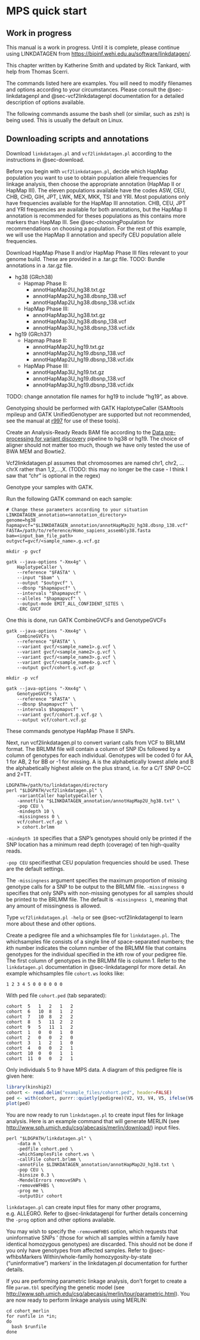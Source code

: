 # MPS quick start {#sec-mps-quick-start}

::: callout-warning
## Work in progress

This manual is a work in progress. Until it is complete, please continue using LINKDATAGEN from <https://bioinf.wehi.edu.au/software/linkdatagen/>.
:::

This chapter written by Katherine Smith and updated by Rick Tankard, with help from Thomas Scerri.

::: callout-note
The commands listed here are examples. You will need to modify filenames and options according to your circumstances. Please consult the @sec-linkdatagenpl and @sec-vcf2linkdatagenpl documentation for a detailed description of options available.
:::

::: callout-note
The following commands assume the bash shell (or similar, such as zsh) is being used. This is usually the default on Linux.
:::

## Downloading scripts and annotations

Download `linkdatagen.pl` and `vcf2linkdatagen.pl` according to the instructions in @sec-download.

Before you begin with `vcf2linkdatagen.pl`, decide which HapMap population you want to use to obtain population allele frequencies for linkage analysis, then choose the appropriate annotation (HapMap II or HapMap III). The eleven populations available have the codes ASW, CEU, CHB, CHD, GIH, JPT, LWK, MEX, MKK, TSI and YRI. Most populations only have frequencies available for the HapMap III annotation. CHB, CEU, JPT and YRI frequencies are available for both annotations, but the HapMap II annotation is recommended for theses populations as this contains more markers than HapMap III. See @sec-choosingPopulation for recommendations on choosing a population. For the rest of this example, we will use the HapMap II annotation and specify CEU population allele frequencies.

Download HapMap Phase II and/or HapMap Phase III files relevant to your genome build. These are provided in a .tar.gz file. TODO: Bundle annotations in a .tar.gz file.

-   hg38 (GRch38)
    -   Hapmap Phase II:
        -   annotHapMap2U_hg38.txt.gz
        -   annotHapMap2U_hg38.dbsnp_138.vcf
        -   annotHapMap2U_hg38.dbsnp_138.vcf.idx
    -   HapMap Phase III:
        -   annotHapMap3U_hg38.txt.gz
        -   annotHapMap3U_hg38.dbsnp_138.vcf
        -   annotHapMap3U_hg38.dbsnp_138.vcf.idx
-   hg19 (GRch37)
    -   Hapmap Phase II:
        -   annotHapMap2U_hg19.txt.gz
        -   annotHapMap2U_hg19.dbsnp_138.vcf
        -   annotHapMap2U_hg19.dbsnp_138.vcf.idx
    -   HapMap Phase III:
        -   annotHapMap3U_hg19.txt.gz
        -   annotHapMap3U_hg19.dbsnp_138.vcf
        -   annotHapMap3U_hg19.dbsnp_138.vcf.idx

TODO: change annotation file names for hg19 to include "hg19", as above.

Genotyping should be performed with GATK HaplotypeCaller (SAMtools mpileup and GATK UnifiedGenotyper are supported but not recommended, see the manual at [r997](https://github.com/bahlolab/linkdatagen/releases/tag/r997) for use of these tools).

Create an Analysis-Ready Reads BAM file according to the [Data pre-processing for variant discovery](https://gatk.broadinstitute.org/hc/en-us/articles/360035535912-Data-pre-processing-for-variant-discovery) pipeline to hg38 or hg19. The choice of aligner should not matter too much, though we have only tested the use of BWA MEM and Bowtie2.

Vcf2linkdatagen.pl assumes that chromosomes are named chr1, chr2, ... chrX rather than 1,2,...,X. (TODO: this may no longer be the case - I think I saw that "chr" is optional in the regex)

Genotype your samples with GATK.

Run the following GATK command on each sample:

    # Change these parameters according to your situation
    LINKDATAGEN_annotation=<annotation_directory>
    genome=hg38
    hapmapvcf="$LINKDATAGEN_annotation/annotHapMap2U_hg38.dbsnp_138.vcf"
    FASTA=/path/to/reference/Homo_sapiens_assembly38.fasta
    bam=<input_bam_file_path>
    outgvcf=gvcf/<sample_name>.g.vcf.gz

    mkdir -p gvcf

    gatk --java-options "-Xmx4g" \
        HaplotypeCaller \
        --reference "$FASTA" \
        --input "$bam" \
        --output "$outgvcf" \
        --dbsnp "$hapmapvcf" \
        --intervals "$hapmapvcf" \
        --alleles "$hapmapvcf" \
        --output-mode EMIT_ALL_CONFIDENT_SITES \
        -ERC GVCF

One this is done, run GATK CombineGVCFs and GenotypeGVCFs

    gatk --java-options "-Xmx4g" \
        CombineGVCFs \
        --reference "$FASTA" \
        --variant gvcf/<sample_name1>.g.vcf \
        --variant gvcf/<sample_name2>.g.vcf \
        --variant gvcf/<sample_name3>.g.vcf \
        --variant gvcf/<sample_name4>.g.vcf \
        --output gvcf/cohort.g.vcf.gz
        
    mkdir -p vcf
        
    gatk --java-options "-Xmx4g" \
        GenotypeGVCFs \
        --reference "$FASTA" \
        --dbsnp $hapmapvcf" \
        --intervals $hapmapvcf" \
        --variant gvcf/cohort.g.vcf.gz \
        --output vcf/cohort.vcf.gz

These commands genotype HapMap Phase II SNPs.

Next, run vcf2linkdatagen.pl to convert variant calls from VCF to BRLMM format. The BRLMM file will contain a column of SNP IDs followed by a column of genotypes for each individual. Genotypes will be coded 0 for AA, 1 for AB, 2 for BB or -1 for missing. A is the alphabetically lowest allele and B the alphabetically highest allele on the plus strand, i.e. for a C/T SNP 0=CC and 2=TT.

    LDGPATH=/path/to/linkdatagen/directory
    perl "$LDGPATH/vcf2linkdatagen.pl" \
        -variantCaller haplotypeCaller \
        -annotfile "$LINKDATAGEN_annotation/annotHapMap2U_hg38.txt" \
        -pop CEU \
        -mindepth 10 \
        -missingness 0 \
        vcf/cohort.vcf.gz \
        > cohort.brlmm

`-mindepth 10` specifies that a SNP's genotypes should only be printed if the SNP location has a minimum read depth (coverage) of ten high-quality reads.

`-pop CEU` specifiesthat CEU population frequencies should be used. These are the default settings.

The `-missingness` argument specifies the maximum proportion of missing genotype calls for a SNP to be output to the BRLMM file. `-missingness 0` specifies that only SNPs with non-missing genotypes for all samples should be printed to the BRLMM file. The default is `-missingness 1`, meaning that any amount of missingness is allowed.

Type `vcf2linkdatagen.pl -help` or see @sec-vcf2linkdatagenpl to learn more about these and other options.

Create a pedigree file and a whichsamples file for `linkdatagen.pl`. The whichsamples file consists of a single line of space-separated numbers; the *k*th number indicates the column number of the BRLMM file that contains genotypes for the individual specified in the *k*th row of your pedigree file. The first column of genotypes in the BRLMM file is column 1. Refer to the `linkdatagen.pl` documentation in @sec-linkdatagenpl for more detail. An example whichsamples file `cohort.ws` looks like:

    1 2 3 4 5 0 0 0 0 0 0

With ped file `cohort.ped` (tab separated):

```
cohort	5	1	2	1	2
cohort	6	10	8	1	2
cohort	7	10	8	2	2
cohort	8	5	11	2	2
cohort	9	5	11	1	2
cohort	1	0	0	1	0
cohort	2	0	0	2	0
cohort	3	1	2	1	0
cohort	4	0	0	2	1
cohort	10	0	0	1	1
cohort	11	0	0	2	1
```

Only individuals 5 to 9 have MPS data.
A diagram of this pedigree file is given here:
```r
library(kinship2)
cohort <- read.delim("example_files/cohort.ped", header=FALSE)
ped <- with(cohort, purrr::quietly(pedigree)(V2, V3, V4, V5, ifelse(V6 == 0, NA, V6 - 1)))$result
plot(ped)
```


You are now ready to run `linkdatagen.pl` to create input files for linkage analysis. Here is an example command that will generate MERLIN (see <http://www.sph.umich.edu/csg/abecasis/merlin/download/>) input files.

    perl "$LDGPATH/linkdatagen.pl" \
        -data m \
        -pedfile cohort.ped \
        -whichSamplesFile cohort.ws \
        -callFile cohort.brlmm \
        -annotFile $LINKDATAGEN_annotation/annotHapMap2U_hg38.txt \
        -pop CEU \
        -binsize 0.3 \
        -MendelErrors removeSNPs \
        -removeWFHBS \
        -prog me \
        -outputDir cohort


`linkdatagen.pl` can create input files for many other programs, e.g. ALLEGRO. 
Refer to @sec-linkdatagenpl for further details concerning the `-prog` option and other options available.

You may wish to specify the `-removeWFHBS` option, which requests that uninformative SNPs '
(those for which all samples within a family have identical homozygous genotypes) are discarded. 
This should not be done if you only have genotypes from affected samples. 
Refer to @sec-wfhbsMarkers Within/whole-family homozygosity-by-state ("uninformative") markers' in the linkdatagen.pl documentation for further details.

If you are performing parametric linkage analysis, don't forget to create a file `param.tbl` specifying the genetic model (see <http://www.sph.umich.edu/csg/abecasis/merlin/tour/parametric.html>). 
You are now ready to perform linkage analysis using MERLIN:

```
cd cohort_merlin
for runfile in *in;
do
  bash $runfile
done

```
